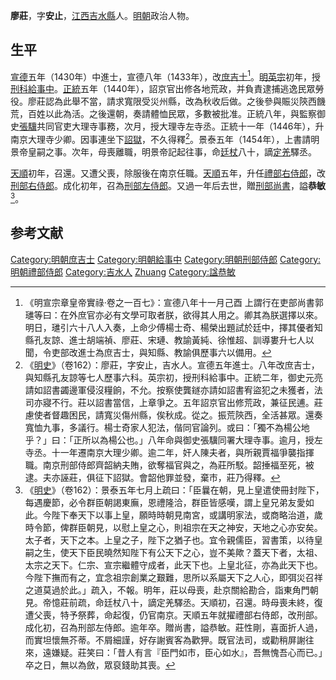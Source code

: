 {{明清人物信息框
| 姓名 = 廖莊
| 原名 =
| 圖片名稱 = 
| 圖片大小 = 220px
| 圖片說明 = 
| 最高職務 = 刑部左侍郎
| 國家 = 大明
| 爵位 =
| 籍貫 = [[江西|江西]][[吉水縣|吉水縣]]
| 族裔 = 
| 字號 = 字安止
| 室名 = 
| 諡號 = 恭敏
| 出生日期 = 生年不詳
| 出生地點 = 
| 逝世日期 = 卒年不詳
| 逝世地點 = 
| 墓葬 =
| 配偶 =
| 親屬 = 
| 出身 = 
*宣德五年庚戌科同進士出身
| 經歷 = 
| 著作 =
}}

'''廖莊'''，字'''安止'''，[[江西|江西]][[吉水縣|吉水縣]]人。[[明朝|明朝]]政治人物。

==生平==
[[宣德|宣德]]五年（1430年）中進士，宣德八年（1433年），改[[庶吉士|庶吉士]]<ref>《明宣宗章皇帝實祿·卷之一百七》：宣德八年十一月己酉 上謂行在吏部尚書郭璡等曰：在外庶官亦必有文學可取者朕，欲得其人用之。卿其為朕選擇以來。明日，璡引六十八人入奏，上命少傅楊士奇、楊榮出題試於廷中，擇其優者知縣孔友諒、進士胡端禎、廖莊、宋璉、教諭黃純、徐惟超、訓導婁升七人以聞，令吏部改進士為庶吉士，與知縣、教諭俱歷事六以備用。</ref>。[[明英宗|明英宗]]初年，授[[刑科|刑科]][[給事中|給事中]]。[[正统_(年号)|正統]]五年（1440年），詔京官出修各地荒政，并負責逮捕逃逸民眾勞役。廖莊認為此舉不當，請求寬限受災州縣，改為秋收后做。之後參與賑災陝西饑荒，百姓以此為活。之後還朝，奏請體恤民眾，多數被批准。正統八年，與監察御史[[張驥_(明朝)|張驥]]共同官吏大理寺事務，次月，授大理寺左寺丞。正統十一年（1446年），升南京大理寺少卿。因事連坐下[[詔獄|詔獄]]，不久得釋<ref>《[[明史|明史]]》（卷162）：廖莊，字安止，吉水人。宣德五年進士。八年改庶吉士，與知縣孔友諒等七人歷事六科。英宗初，授刑科給事中。正統二年，御史元亮請如詔書蠲邊軍侵沒糧餉，不允。按察使龔鐩亦請如詔書宥盜犯之未獲者，法司亦寢不行。莊以詔書當信，上章爭之。五年詔京官出修荒政，兼征民逋。莊慮使者督趣困民，請寬災傷州縣，俟秋成。從之。振荒陝西，全活甚眾。還奏寬恤九事，多議行。楊士奇家人犯法，偕同官論列。或曰：「獨不為楊公地乎？」曰：「正所以為楊公也。」八年命與御史張驥同署大理寺事。逾月，授左寺丞。十一年遷南京大理少卿。逾二年，奸人陳夫者，與所親賈福爭襲指揮職。南京刑部侍郎齊韶納夫賄，欲奪福官與之，為莊所駁。韶捶福至死，被逮。夫亦誣莊，俱征下詔獄。會韶他罪並發，棄市，莊乃得釋。</ref>。景泰五年（1454年），上書請明景帝皇嗣之事。次年，母喪離職，明景帝記起往事，命[[廷杖|廷杖]]八十，謫[[定羌|定羌]]驛丞。

[[天顺_(明朝)|天順]]初年，召還。又遭父喪，除服後在南京任職。[[天顺_(明朝)|天順]]五年，升任[[禮部右侍郎|禮部右侍郎]]，改[[刑部右侍郎|刑部右侍郎]]。成化初年，召為[[刑部左侍郎|刑部左侍郎]]。又過一年后去世，贈[[刑部尚書|刑部尚書]]，謚'''恭敏'''<ref>《[[明史|明史]]》（卷162）：景泰五年七月上疏曰：「臣曩在朝，見上皇遣使冊封陛下，每遇慶節，必令群臣朝謁東廡，恩禮隆洽，群臣皆感嘆，謂上皇兄弟友愛如此。今陛下奉天下以事上皇，願時時朝見南宮，或講明家法，或商略治道，歲時令節，俾群臣朝見，以慰上皇之心，則祖宗在天之神安，天地之心亦安矣。太子者，天下之本。上皇之子，陛下之猶子也。宜令親儒臣，習書策，以待皇嗣之生，使天下臣民曉然知陛下有公天下之心，豈不美歟？蓋天下者，太祖、太宗之天下。仁宗、宣宗繼體守成者，此天下也。上皇北征，亦為此天下也。今陛下撫而有之，宜念祖宗創業之艱難，思所以系屬天下之人心，即弭災召祥之道莫過於此。」疏入，不報。明年，莊以母喪，赴京關給勘合，詣東角門朝見。帝憶莊前疏，命廷杖八十，謫定羌驛丞。天順初，召還。時母喪未終，復遭父喪，特予祭葬，命起復，仍官南京。天順五年就擢禮部右侍郎，改刑部。成化初，召為刑部左侍郎。逾年卒。贈尚書，謚恭敏。莊性剛，喜面折人過，而實坦懷無芥蒂。不屑細謹，好存謝賓客為歡狎。既官法司，或勸稍屏謝往來，遠嫌疑。莊笑曰：「昔人有言『臣門如市，臣心如水』，吾無愧吾心而已。」卒之日，無以為斂，眾裒錢助其喪。</ref>。

==参考文献==
{{wikisource|明史/卷162}}
{{Reflist}}

{{宣德五年庚戌科殿試金榜}}

{{DEFAULTSORT:Liao廖}}
[[Category:明朝庶吉士|Category:明朝庶吉士]]
[[Category:明朝給事中|Category:明朝給事中]]
[[Category:明朝刑部侍郎|Category:明朝刑部侍郎]]
[[Category:明朝禮部侍郎|Category:明朝禮部侍郎]]
[[Category:吉水人|Category:吉水人]]
[[Category:廖姓|Zhuang]]
[[Category:諡恭敏|Category:諡恭敏]]